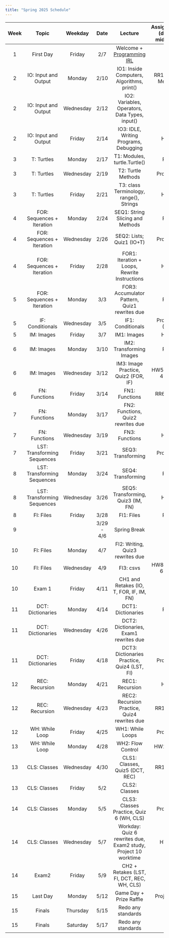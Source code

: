 ```yaml
---
title: "Spring 2025 Schedule"
---
```


| Week | Topic                       | Weekday   | Date       | Lecture                                                        | Assignments (due at midnight) |
|:------:|:-----------------------------:|:-----------:|:------------:|:----------------------------------------------------------------:|:-------------------------------:|
| 1    | First Day                   | Friday    | 2/7        | Welcome + [Programming IRL](slides/Day0_Programming IRL.pptx)                                      |                               |
| 2    | IO: Input and Output        | Monday    | 2/10       | IO1: Inside Computers, Algorithms, print()                     | RR1, About Me quiz            |
| 2    | IO: Input and Output        | Wednesday | 2/12       | IO2: Variables, Operators, Data Types, input()                 |                               |
| 2    | IO: Input and Output        | Friday    | 2/14       | IO3: IDLE, Writing Programs, Debugging                         | HW1                           |
| 3    | T: Turtles                  | Monday    | 2/17       | T1: Modules, turtle.Turtle()                                   | RR2                           |
| 3    | T: Turtles                  | Wednesday | 2/19       | T2: Turtle Methods                                             | Project 1                     |
| 3    | T: Turtles                  | Friday    | 2/21       | T3: class Terminology, range(), Strings                        | HW2                           |
| 4    | FOR: Sequences + Iteration  | Monday    | 2/24       | SEQ1: String Slicing and Methods                               | RR3                           |
| 4    | FOR: Sequences + Iteration  | Wednesday | 2/26       | SEQ2: Lists; Quiz1 (IO+T)                                      | Project 2                     |
| 4    | FOR: Sequences + Iteration  | Friday    | 2/28       | FOR1: Iteration + Loops, Rewrite Instructions                  | HW3                           |
| 5    | FOR: Sequences + Iteration  | Monday    | 3/3        | FOR3: Accumulator Pattern, Quiz1 rewrites due                  | RR4                           |
| 5    | IF: Conditionals            | Wednesday | 3/5        | IF1: Conditionals                                              | Project 3 (Th)                |
| 5    | IM: Images                  | Friday    | 3/7        | IM1: Images                                                    | HW4                           |
| 6    | IM: Images                  | Monday    | 3/10       | IM2: Transforming Images                                       | RR5                           |
| 6    | IM: Images                  | Wednesday | 3/12       | IM3: Image Practice, Quiz2 (FOR, IF)                           | HW5, Project 4 (Th)           |
| 6    | FN: Functions               | Friday    | 3/14       | FN1: Functions                                                 | RR6 (Sun)                     |
| 7    | FN: Functions               | Monday    | 3/17       | FN2: Functions, Quiz2 rewrites due                             |                               |
| 7    | FN: Functions               | Wednesday | 3/19       | FN3: Functions                                                 | HW6                           |
| 7    | LST: Transforming Sequences | Friday    | 3/21       | SEQ3: Transforming                                             | Project 5                     |
| 8    | LST: Transforming Sequences | Monday    | 3/24       | SEQ4: Transforming                                             | RR7                           |
| 8    | LST: Transforming Sequences | Wednesday | 3/26       | SEQ5: Transforming, Quiz3 (IM, FN)                             | HW7                           |
| 8    | FI: Files                   | Friday    | 3/28       | FI1: Files                                                     | RR8                           |
| 9    |                             |           | 3/29 - 4/6 | Spring Break                                                   |                               |
| 10   | FI: Files                   | Monday    | 4/7        | FI2: Writing, Quiz3 rewrites due                               |                               |
| 10   | FI: Files                   | Wednesday | 4/9        | FI3: csvs                                                      | HW8, Project 6 (Th)           |
| 10   | Exam 1                      | Friday    | 4/11       | CH1 and Retakes (IO, T, FOR, IF, IM, FN)                       |                               |
| 11   | DCT: Dictionaries           | Monday    | 4/14       | DCT1: Dictionaries                                             | RR9                           |
| 11   | DCT: Dictionaries           | Wednesday | 4/26       | DCT2: Dictionaries, Exam1 rewrites due                         |                               |
| 11   | DCT: Dictionaries           | Friday    | 4/18       | DCT3: Dictionaries Practice, Quiz4 (LST, FI)                   | Project 7                     |
| 12   | REC: Recursion              | Monday    | 4/21       | REC1: Recursion                                                | HW9                           |
| 12   | REC: Recursion              | Wednesday | 4/23       | REC2: Recursion Practice, Quiz4 rewrites due                   | RR10 (Th)                     |
| 12   | WH: While Loop              | Friday    | 4/25       | WH1: While Loops                                               | Project 8                     |
| 13   | WH: While Loop              | Monday    | 4/28       | WH2: Flow Control                                              | HW10 (Tu)                     |
| 13   | CLS: Classes                | Wednesday | 4/30       | CLS1: Classes, Quiz5 (DCT, REC)                                | RR11 (Th)                     |
| 13   | CLS: Classes                | Friday    | 5/2        | CLS2: Classes                                                  |                               |
| 14   | CLS: Classes                | Monday    | 5/5        | CLS3: Classes Practice, Quiz 6 (WH, CLS)                       | Project 9                     |
| 14   | CLS: Classes                | Wednesday | 5/7        | Workday: Quiz 6 rewrites due, Exam2 study, Project 10 worktime | HW11                          |
| 14   | Exam2                       | Friday    | 5/9        | CH2 + Retakes (LST, FI, DCT, REC, WH, CLS)                     |                               |
| 15   | Last Day                    | Monday    | 5/12       | Game Day + Prize Raffle                                        | Project 10                    |
| 15   | Finals                      | Thursday  | 5/15       | Redo any standards                                             |                               |
| 15   | Finals                      | Saturday  | 5/17       | Redo any standards                                             |                               |
